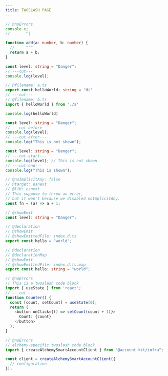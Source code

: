 ```yaml
---
title: TWOSLASH PAGE
---
```


```ts twoslash
// @noErrors
console.e;
//       ^|
```

```ts twoslash
function add(a: number, b: number) {
  //     ^^^
  return a + b;
}
```

```ts twoslash
const level: string = "Danger";
// ---cut---
console.log(level);
```

```ts twoslash
// @filename: a.ts
export const helloWorld: string = 'Hi'
// ---cut---
// @filename: b.ts
import { helloWorld } from './a'

console.log(helloWorld)
```

```ts twoslash
const level: string = "Danger";
// ---cut-before---
console.log(level);
// ---cut-after---
console.log("This is not shown");
```

```ts twoslash
const level: string = "Danger";
// ---cut-start---
console.log(level); // This is not shown.
// ---cut-end---
console.log("This is shown");
```

```ts twoslash
// @noImplicitAny: false
// @target: esnext
// @lib: esnext
// This suppose to throw an error,
// but it won't because we disabled noImplicitAny.
const fn = (a) => a + 1;
```

```ts twoslash
// @showEmit
const level: string = "Danger";
```

```ts twoslash
// @declaration
// @showEmit
// @showEmittedFile: index.d.ts
export const hello = "world";
```

```ts twoslash
// @declaration
// @declarationMap
// @showEmit
// @showEmittedFile: index.d.ts.map
export const hello: string = "world";
```

```ts twoslash
// @noErrors
// This is a twoslash code block
import { useState } from 'react';
// ---cut---
function Counter() {
  const [count, setCount] = useState(0);
  return (
    <button onClick={() => setCount(count + 1)}>
      Count: {count}
    </button>
  );
}
```

```ts twoslash
// @noErrors
// alchemy-specific twoslash code block
import { createAlchemySmartAccountClient } from "@account-kit/infra";

const client = createAlchemySmartAccountClient({
  // configuration
});
```
